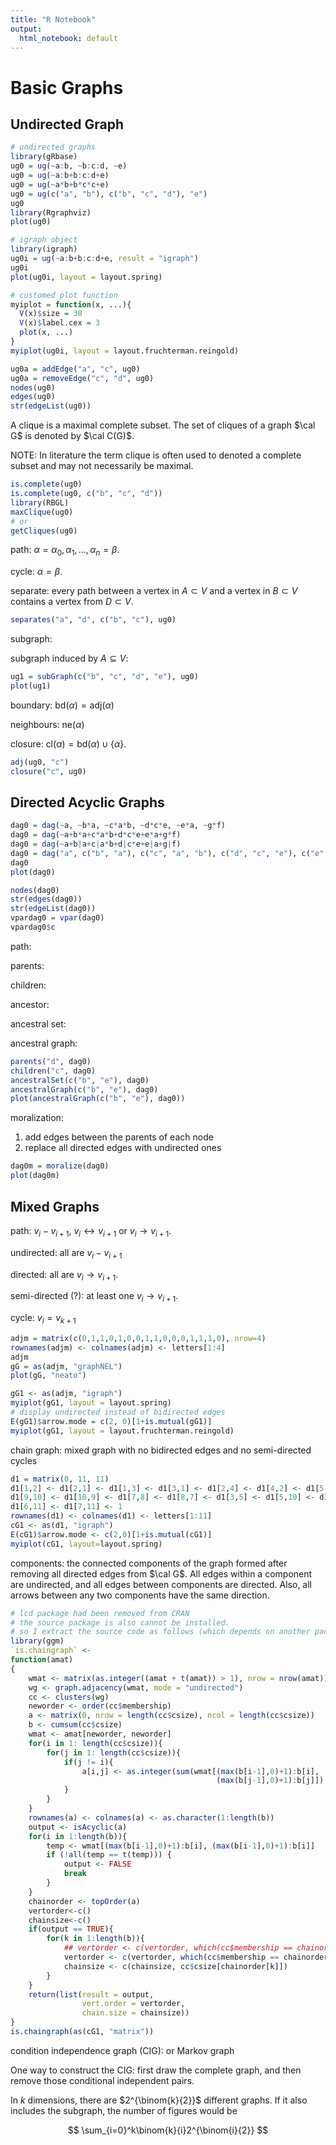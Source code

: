 ```yaml
---
title: "R Notebook"
output:
  html_notebook: default
---
```


# Basic Graphs

## Undirected Graph

```r
# undirected graphs 
library(gRbase)
ug0 = ug(~a:b, ~b:c:d, ~e)
ug0 = ug(~a:b+b:c:d+e)
ug0 = ug(~a*b+b*c*c+e)
ug0 = ug(c("a", "b"), c("b", "c", "d"), "e")
ug0
library(Rgraphviz)
plot(ug0)
```

```r
# igraph object
library(igraph)
ug0i = ug(~a:b+b:c:d+e, result = "igraph")
ug0i
plot(ug0i, layout = layout.spring)
```

```r
# customed plot function
myiplot = function(x, ...){
  V(x)$size = 30
  V(x)$label.cex = 3
  plot(x, ...)
}
myiplot(ug0i, layout = layout.fruchterman.reingold)
```

```r
ug0a = addEdge("a", "c", ug0)
ug0a = removeEdge("c", "d", ug0)
nodes(ug0)
edges(ug0)
str(edgeList(ug0))
```

A clique is a maximal complete subset. The set of cliques of a graph $\cal G$ is denoted by $\cal C(G)$. 

NOTE: In literature the term clique is often used to denoted a complete subset and may not necessarily be maximal.

```r
is.complete(ug0)
is.complete(ug0, c("b", "c", "d"))
library(RBGL)
maxClique(ug0)
# or
getCliques(ug0) 
```

path: $\alpha = \alpha_0,\alpha_1,\ldots,\alpha_n=\beta$.

cycle: $\alpha=\beta$.

separate: every path between a vertex in $A\subset V$ and a vertex in $B\subset V$ contains a vertex from $D\subset V$.

```r
separates("a", "d", c("b", "c"), ug0)
```

subgraph: 

subgraph induced by $A\subseteq V$: 

```r
ug1 = subGraph(c("b", "c", "d", "e"), ug0)
plot(ug1)
```

boundary: $\mathrm{bd}(\alpha)=\mathrm{adj}(\alpha)$

neighbours: $\mathrm{ne}(\alpha)$

closure: $\mathrm{cl}(\alpha)=\mathrm{bd}(\alpha)\cup \{\alpha\}$.

```r
adj(ug0, "c")
closure("c", ug0)
```

## Directed Acyclic Graphs

```r
dag0 = dag(~a, ~b*a, ~c*a*b, ~d*c*e, ~e*a, ~g*f)
dag0 = dag(~a+b*a+c*a*b+d*c*e+e*a+g*f)
dag0 = dag(~a+b|a+c|a*b+d|c*e+e|a+g|f)
dag0 = dag("a", c("b", "a"), c("c", "a", "b"), c("d", "c", "e"), c("e", "a"), c("g", "f"))
dag0
plot(dag0)
```

```r
nodes(dag0)
str(edges(dag0))
str(edgeList(dag0))
vpardag0 = vpar(dag0)
vpardag0$c
```

path:

parents:

children:

ancestor:

ancestral set:

ancestral graph:

```r
parents("d", dag0)
children("c", dag0)
ancestralSet(c("b", "e"), dag0)
ancestralGraph(c("b", "e"), dag0)
plot(ancestralGraph(c("b", "e"), dag0))
```

moralization: 

1. add edges between the parents of each node
2. replace all directed edges with undirected ones

```r
dag0m = moralize(dag0)
plot(dag0m)
```

## Mixed Graphs

path: $v_i-v_{i+1}$, $v_i\leftrightarrow v_{i+1}$ or $v_i\rightarrow v_{i+1}$.

undirected: all are $v_i-v_{i+1}$

directed: all are $v_i\rightarrow v_{i+1}$.

semi-directed (?): at least one $v_i\rightarrow v_{i+1}$.

cycle: $v_i=v_{k+1}$

```r
adjm = matrix(c(0,1,1,0,1,0,0,1,1,0,0,0,1,1,1,0), nrow=4)
rownames(adjm) <- colnames(adjm) <- letters[1:4]
adjm
gG = as(adjm, "graphNEL")
plot(gG, "neato")
```

```r
gG1 <- as(adjm, "igraph")
myiplot(gG1, layout = layout.spring)
# display undirected instead of bidirected edges
E(gG1)$arrow.mode = c(2, 0)[1+is.mutual(gG1)]
myiplot(gG1, layout = layout.fruchterman.reingold)
```

chain graph: mixed graph with no bidirected edges and no semi-directed cycles

```r
d1 = matrix(0, 11, 11)
d1[1,2] <- d1[2,1] <- d1[1,3] <- d1[3,1] <- d1[2,4] <- d1[4,2] <- d1[5,6] <- d1[6,5] <- 1
d1[9,10] <- d1[10,9] <- d1[7,8] <- d1[8,7] <- d1[3,5] <- d1[5,10] <- d1[4,6] <- d1[4,7] <- 1
d1[6,11] <- d1[7,11] <- 1
rownames(d1) <- colnames(d1) <- letters[1:11]
cG1 <- as(d1, "igraph")
E(cG1)$arrow.mode <- c(2,0)[1+is.mutual(cG1)]
myiplot(cG1, layout=layout.spring)
```

components: the connected components of the graph formed after removing all directed edges from $\cal G$. All edges within a component are undirected, and all edges between components are directed. Also, all arrows between any two components have the same direction.

```r
# lcd package had been removed from CRAN
# the source package is also cannot be installed.
# so I extract the source code as follows (which depends on another package `ggm`)
library(ggm)
`is.chaingraph` <-
function(amat)
{
    wmat <- matrix(as.integer((amat + t(amat)) > 1), nrow = nrow(amat))
    wg <- graph.adjacency(wmat, mode = "undirected")
    cc <- clusters(wg)
    neworder <- order(cc$membership)
    a <- matrix(0, nrow = length(cc$csize), ncol = length(cc$csize))
    b <- cumsum(cc$csize)
    wmat <- amat[neworder, neworder]
    for(i in 1: length(cc$csize)){
        for(j in 1: length(cc$csize)){
            if(j != i){
                a[i,j] <- as.integer(sum(wmat[(max(b[i-1],0)+1):b[i],
                                              (max(b[j-1],0)+1):b[j]]) > 0)
            }
        }
    }
    rownames(a) <- colnames(a) <- as.character(1:length(b))
    output <- isAcyclic(a)
    for(i in 1:length(b)){
        temp <- wmat[(max(b[i-1],0)+1):b[i], (max(b[i-1],0)+1):b[i]]
        if (!all(temp == t(temp))) {
            output <- FALSE
            break
        }
    }
    chainorder <- topOrder(a)
    vertorder<-c()
    chainsize<-c()
    if(output == TRUE){
        for(k in 1:length(b)){
            ## vertorder <- c(vertorder, which(cc$membership == chainorder[k]-1))
            vertorder <- c(vertorder, which(cc$membership == chainorder[k]))
            chainsize <- c(chainsize, cc$csize[chainorder[k]])
        }
    }
    return(list(result = output,
                vert.order = vertorder,
                chain.size = chainsize))
}
is.chaingraph(as(cG1, "matrix"))
```

condition independence graph (CIG): or Markov graph

One way to construct the CIG: first draw the complete graph, and then remove those conditional independent pairs.

In $k$ dimensions, there are $2^{\binom{k}{2}}$ different graphs. If it also includes the subgraph, the number of figures would be 

$$
\sum_{i=0}^k\binom{k}{i}2^{\binom{i}{2}}
$$

\begin{theorem}
The separation theorem
\end{theorem}